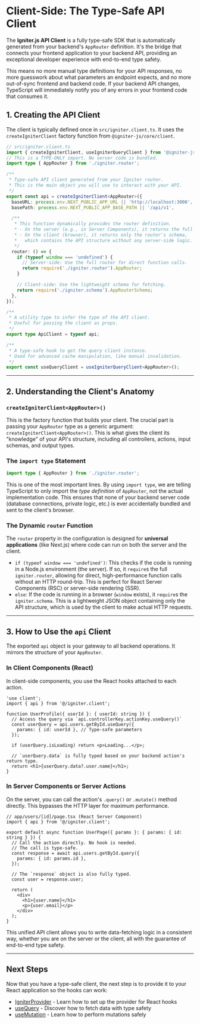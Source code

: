 # Client-Side: The Type-Safe API Client

The **Igniter.js API Client** is a fully type-safe SDK that is automatically generated from your backend's `AppRouter` definition. It's the bridge that connects your frontend application to your backend API, providing an exceptional developer experience with end-to-end type safety.

This means no more manual type definitions for your API responses, no more guesswork about what parameters an endpoint expects, and no more out-of-sync frontend and backend code. If your backend API changes, TypeScript will immediately notify you of any errors in your frontend code that consumes it.

## 1. Creating the API Client

The client is typically defined once in `src/igniter.client.ts`. It uses the `createIgniterClient` factory function from `@igniter-js/core/client`.

```typescript
// src/igniter.client.ts
import { createIgniterClient, useIgniterQueryClient } from '@igniter-js/core/client';
// This is a TYPE-ONLY import. No server code is bundled.
import type { AppRouter } from './igniter.router';

/**
 * Type-safe API client generated from your Igniter router.
 * This is the main object you will use to interact with your API.
 */
export const api = createIgniterClient<AppRouter>({
  baseURL: process.env.NEXT_PUBLIC_APP_URL || 'http://localhost:3000',
  basePath: process.env.NEXT_PUBLIC_APP_BASE_PATH || '/api/v1',

  /**
   * This function dynamically provides the router definition.
   * - On the server (e.g., in Server Components), it returns the full router instance.
   * - On the client (browser), it returns only the router's schema,
   *   which contains the API structure without any server-side logic.
   */
  router: () => {
    if (typeof window === 'undefined') {
      // Server-side: Use the full router for direct function calls.
      return require('./igniter.router').AppRouter;
    }

    // Client-side: Use the lightweight schema for fetching.
    return require('./igniter.schema').AppRouterSchema;
  },
});

/**
 * A utility type to infer the type of the API client.
 * Useful for passing the client as props.
 */
export type ApiClient = typeof api;

/**
 * A type-safe hook to get the query client instance.
 * Used for advanced cache manipulation, like manual invalidation.
 */
export const useQueryClient = useIgniterQueryClient<AppRouter>();
```

---

## 2. Understanding the Client's Anatomy

### `createIgniterClient<AppRouter>()`

This is the factory function that builds your client. The crucial part is passing your `AppRouter` type as a generic argument: `createIgniterClient<AppRouter>()`. This is what gives the client its "knowledge" of your API's structure, including all controllers, actions, input schemas, and output types.

### The `import type` Statement

```typescript
import type { AppRouter } from './igniter.router';
```

This is one of the most important lines. By using `import type`, we are telling TypeScript to only import the *type definition* of `AppRouter`, not the actual implementation code. This ensures that none of your backend server code (database connections, private logic, etc.) is ever accidentally bundled and sent to the client's browser.

### The Dynamic `router` Function

The `router` property in the configuration is designed for **universal applications** (like Next.js) where code can run on both the server and the client.

- `if (typeof window === 'undefined')`: This checks if the code is running in a Node.js environment (the server). If so, it `require`s the full `igniter.router`, allowing for direct, high-performance function calls without an HTTP round-trip. This is perfect for React Server Components (RSC) or server-side rendering (SSR).
- `else`: If the code is running in a browser (`window` exists), it `require`s the `igniter.schema`. This is a lightweight JSON object containing only the API structure, which is used by the client to make actual HTTP requests.

---

## 3. How to Use the `api` Client

The exported `api` object is your gateway to all backend operations. It mirrors the structure of your `AppRouter`.

### In Client Components (React)

In client-side components, you use the React hooks attached to each action.

```tsx
'use client';
import { api } from '@/igniter.client';

function UserProfile({ userId }: { userId: string }) {
  // Access the query via `api.controllerKey.actionKey.useQuery()`
  const userQuery = api.users.getById.useQuery({
    params: { id: userId }, // Type-safe parameters
  });

  if (userQuery.isLoading) return <p>Loading...</p>;

  // `userQuery.data` is fully typed based on your backend action's return type.
  return <h1>{userQuery.data?.user.name}</h1>;
}
```

### In Server Components or Server Actions

On the server, you can call the action's `.query()` or `.mutate()` method directly. This bypasses the HTTP layer for maximum performance.

```tsx
// app/users/[id]/page.tsx (React Server Component)
import { api } from '@/igniter.client';

export default async function UserPage({ params }: { params: { id: string } }) {
  // Call the action directly. No hook is needed.
  // The call is type-safe.
  const response = await api.users.getById.query({
    params: { id: params.id },
  });

  // The `response` object is also fully typed.
  const user = response.user;

  return (
    <div>
      <h1>{user.name}</h1>
      <p>{user.email}</p>
    </div>
  );
}
```

This unified API client allows you to write data-fetching logic in a consistent way, whether you are on the server or the client, all with the guarantee of end-to-end type safety.

---

## Next Steps

Now that you have a type-safe client, the next step is to provide it to your React application so the hooks can work:

- [IgniterProvider](/docs/client-side/igniter-provider) - Learn how to set up the provider for React hooks
- [useQuery](/docs/client-side/use-query) - Discover how to fetch data with type safety
- [useMutation](/docs/client-side/use-mutation) - Learn how to perform mutations safely